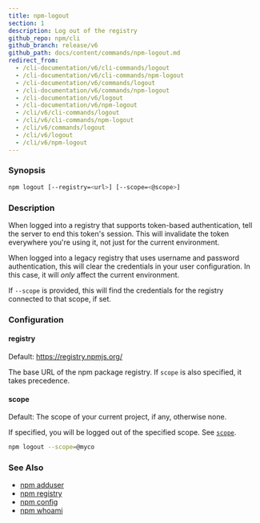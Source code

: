```yaml
---
title: npm-logout
section: 1
description: Log out of the registry
github_repo: npm/cli
github_branch: release/v6
github_path: docs/content/commands/npm-logout.md
redirect_from:
  - /cli-documentation/v6/cli-commands/logout
  - /cli-documentation/v6/cli-commands/npm-logout
  - /cli-documentation/v6/commands/logout
  - /cli-documentation/v6/commands/npm-logout
  - /cli-documentation/v6/logout
  - /cli-documentation/v6/npm-logout
  - /cli/v6/cli-commands/logout
  - /cli/v6/cli-commands/npm-logout
  - /cli/v6/commands/logout
  - /cli/v6/logout
  - /cli/v6/npm-logout
---
```


### Synopsis

```bash
npm logout [--registry=<url>] [--scope=<@scope>]
```

### Description

When logged into a registry that supports token-based authentication, tell the server to end this token's session. This will invalidate the token everywhere you're using it, not just for the current environment.

When logged into a legacy registry that uses username and password authentication, this will clear the credentials in your user configuration. In this case, it will _only_ affect the current environment.

If `--scope` is provided, this will find the credentials for the registry connected to that scope, if set.

### Configuration

#### registry

Default: https://registry.npmjs.org/

The base URL of the npm package registry. If `scope` is also specified, it takes precedence.

#### scope

Default: The scope of your current project, if any, otherwise none.

If specified, you will be logged out of the specified scope. See [`scope`](/cli/v6/using-npm/scope).

```bash
npm logout --scope=@myco
```

### See Also

- [npm adduser](/cli/v6/commands/npm-adduser)
- [npm registry](/cli/v6/using-npm/registry)
- [npm config](/cli/v6/commands/npm-config)
- [npm whoami](/cli/v6/commands/npm-whoami)
